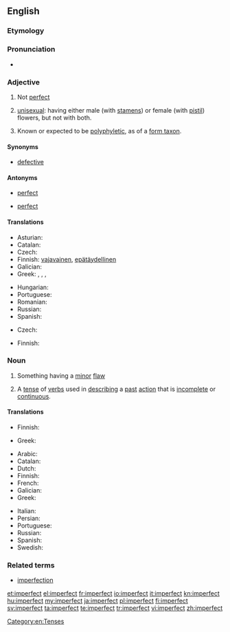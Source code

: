 ==English==

===Etymology===
{{prefix|im|perfect}}

===Pronunciation===
* {{a|US}} {{IPA|/ɪmˈpɝːfɪkt/|/ɪmˈpɝːfɛkt/}}
*: {{audio|en-us-imperfect.ogg|Audio (US)}}

===Adjective===
{{en-adj}}

# Not [[perfect]]
# {{botany}} [[unisexual]]: having either male (with [[stamen]]s) or female (with [[pistil]]) flowers, but not with both.
# {{taxonomy}} Known or expected to be [[polyphyletic]], as of a [[form taxon]].

====Synonyms====
* [[defective]]

====Antonyms====
* {{sense|not perfect}} [[perfect]]
* {{sense|unisexual}} [[perfect]]

====Translations====
{{trans-top|not perfect}}
* Asturian: {{t-|ast|imperfeutu}}
* Catalan: {{t-|ca|imperfecte}}
* Czech: {{t-|cs|nedokonalý|m}}
* Finnish: [[vajavainen]], [[epätäydellinen]]
* Galician: {{t-|gl|imperfecto|m}}
* Greek: {{t+|el|ατελής|m|f|tr=atelís|sc=Grek}}, {{t+|el|ελλιπής|m|f|tr=ellipís|sc=Grek}}, {{t+|el|πλημμελής|m|f|tr=plimmelís|sc=Grek}}, {{t+|el|ελαττωματικός|m|tr=elattomatikós|sc=Grek}}
{{trans-mid}}
* Hungarian: {{t+|hu|tökéletlen}}
* Portuguese: {{t+|pt|imperfeito}}
* Romanian: {{t-|ro|imperfect|m|n}}
* Russian: {{t+|ru|несовершенный|tr=nesoveršénnyj|sc=Cyrl}}
* Spanish: {{t+|es|imperfecto}}
{{trans-bottom}}

{{trans-top|unisexual}}
* Czech: {{t-|cs|nedokonalý|m}}
{{trans-mid}}
* Finnish: {{t-|fi|yksineuvoinen}}
{{trans-bottom}}

===Noun===
{{en-noun}}

# Something having a [[minor]] [[flaw]]
# {{grammar}} A [[tense]] of [[verbs]] used in [[describing]] a [[past]] [[action]] that is [[incomplete]] or [[continuous]].

====Translations====
{{trans-top|something having a minor flaw}}
* Finnish: {{t-|fi|sekunda}}
{{trans-mid}}
* Greek: {{t+|el|ελαττωματικός|m|tr=elattomatikós|sc=Grek}}
{{trans-bottom}}

{{trans-top|past tense}}
* Arabic: {{t-|ar|ناقص-غير كامل}}
* Catalan: {{t-|ca|imperfet|m}}
* Dutch: {{t-|nl|onvoltooid verleden tijd|m}}
* Finnish: {{t+|fi|imperfekti}}
* French: {{t+|fr|imparfait|m}}
* Galician: {{t-|gl|imperfecto|m}}
* Greek: {{t+|el|παρατατικός|m|tr=paratatikós}}
{{trans-mid}}
* Italian: {{t+|it|imperfetto|m}}
* Persian: {{t+|fa|ناقص|tr=nâqes|sc=fa-Arab}}
* Portuguese: {{t+|pt|imperfeito|m}}
* Russian: {{t+|ru|несовершенный|m|tr=nesoveršennyj}}
* Spanish: {{t+|es|imperfecto|m}}
* Swedish: {{t-|sv|imperfekt}}
{{trans-bottom}}

===Related terms===
* [[imperfection]]

[[Category:en:Tenses]]

[[et:imperfect]]
[[el:imperfect]]
[[fr:imperfect]]
[[io:imperfect]]
[[it:imperfect]]
[[kn:imperfect]]
[[hu:imperfect]]
[[my:imperfect]]
[[ja:imperfect]]
[[pl:imperfect]]
[[fi:imperfect]]
[[sv:imperfect]]
[[ta:imperfect]]
[[te:imperfect]]
[[tr:imperfect]]
[[vi:imperfect]]
[[zh:imperfect]]